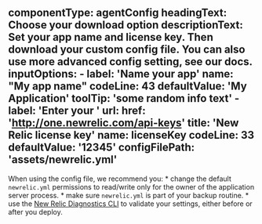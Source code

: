 componentType: agentConfig
  headingText: Choose your download option
  descriptionText: Set your app name and license key. Then download your custom config file. You can also use more advanced config setting, see our docs.
  inputOptions:
    - label: 'Name your app'
      name: "My app name"
      codeLine: 43 
      defaultValue: 'My Application'
      toolTip: 'some random info text'
    - label: 'Enter your '
      url:
        href: 'http://one.newrelic.com/api-keys'
        title: 'New Relic license key'
      name: licenseKey
      codeLine: 33
      defaultValue: '12345'
  configFilePath: 'assets/newrelic.yml'
  ---

  When using the config file, we recommend you:
    * change the default `newrelic.yml` permissions to read/write only for the owner of the application server process.
    * make sure `newrelic.yml` is part of your backup routine.
    * use the [New Relic Diagnostics CLI](https://docs.newrelic.com/docs/new-relic-solutions/solve-common-issues/diagnostics-cli-nrdiag/run-diagnostics-cli-nrdiag/) to validate your settings, either before or after you deploy.